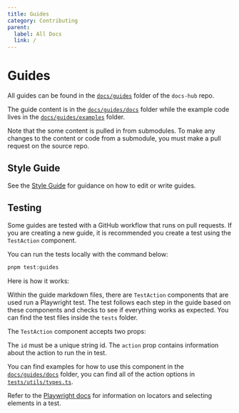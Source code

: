 ```yaml
---
title: Guides
category: Contributing
parent:
  label: All Docs
  link: /
---
```


# Guides

All guides can be found in the [`docs/guides`](https://github.com/FuelLabs/docs-hub/tree/master/docs/guides) folder of the `docs-hub` repo.

The guide content is in the [`docs/guides/docs`](https://github.com/FuelLabs/docs-hub/tree/master/docs/guides/docs) folder while the example code lives in the [`docs/guides/examples`](https://github.com/FuelLabs/docs-hub/tree/master/docs/guides/examples) folder.

Note that the some content is pulled in from submodules. To make any changes to the content or code from a submodule, you must make a pull request on the source repo.

## Style Guide

See the [Style Guide](/docs/contributing/style-guide) for guidance on how to edit or write guides.

## Testing

Some guides are tested with a GitHub workflow that runs on pull requests.
If you are creating a new guide, it is recommended you create a test using the `TestAction` component.

You can run the tests locally with the command below:

```sh
pnpm test:guides
```

Here is how it works:

Within the guide markdown files, there are `TestAction` components that are used run a Playwright test. The test follows each step in the guide based on these components and checks to see if everything works as expected. You can find the test files inside the `tests` folder.

The `TestAction` component accepts two props:

<CodeImport
  file="../../src/components/TestAction.tsx"
  comment="test-action-props"
  commentType="//"
  lang="tsx"
/>

The `id`  must be a unique string id.
The `action`  prop contains information about the action to run the in test.

You can find examples for how to use this component in the [`docs/guides/docs`](https://github.com/FuelLabs/docs-hub/tree/master/docs/guides/docs) folder, you can find all of the action options in [`tests/utils/types.ts`](https://github.com/FuelLabs/docs-hub/blob/master/tests/utils/types.ts).

Refer to the [Playwright docs](https://playwright.dev/) for information on locators and selecting elements in a test.
